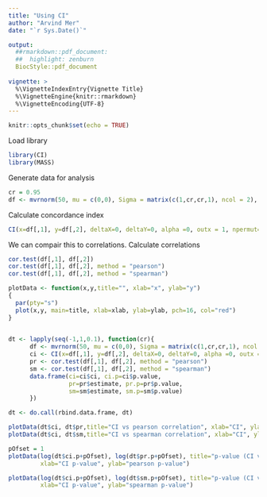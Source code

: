 ```yaml
---
title: "Using CI"
author: "Arvind Mer"
date: "`r Sys.Date()`"

output:
  ##rmarkdown::pdf_document:
  ##  highlight: zenburn
  BiocStyle::pdf_document
    
vignette: >
  %\VignetteIndexEntry{Vignette Title}
  %\VignetteEngine{knitr::rmarkdown}
  %\VignetteEncoding{UTF-8}
---
```


```r
knitr::opts_chunk$set(echo = TRUE)
```

Load library
```r
library(CI)
library(MASS)
```

Generate data for analysis
```r
cr = 0.95
df <- mvrnorm(50, mu = c(0,0), Sigma = matrix(c(1,cr,cr,1), ncol = 2), empirical = TRUE)
```

Calculate concordance index
```r
CI(x=df[,1], y=df[,2], deltaX=0, deltaY=0, alpha =0, outx = 1, npermut=10000)
```




We can compair this to correlations.
Calculate correlations
```r
cor.test(df[,1], df[,2])
cor.test(df[,1], df[,2], method = "pearson")
cor.test(df[,1], df[,2], method = "spearman")
```

```r
plotData <- function(x,y,title="", xlab="x", ylab="y")
{
  par(pty="s")
  plot(x,y, main=title, xlab=xlab, ylab=ylab, pch=16, col="red")
}
  
```

```r

dt <- lapply(seq(-1,1,0.1), function(cr){
      df <- mvrnorm(50, mu = c(0,0), Sigma = matrix(c(1,cr,cr,1), ncol = 2), empirical = TRUE)
      ci <- CI(x=df[,1], y=df[,2], deltaX=0, deltaY=0, alpha =0, outx = 1, npermut=50000, ncpu = 4)
      pr <- cor.test(df[,1], df[,2], method = "pearson")
      sm <- cor.test(df[,1], df[,2], method = "spearman")
      data.frame(ci=ci$ci, ci.p=ci$p.value,
                 pr=pr$estimate, pr.p=pr$p.value,
                 sm=sm$estimate, sm.p=sm$p.value)
      })

dt <- do.call(rbind.data.frame, dt)

plotData(dt$ci, dt$pr,title="CI vs pearson correlation", xlab="CI", ylab="pearson")
plotData(dt$ci, dt$sm,title="CI vs spearman correlation", xlab="CI", ylab="spearman")

pOfset = 1
plotData(log(dt$ci.p+pOfset), log(dt$pr.p+pOfset), title="p-value (CI vs pearson correlation)",
         xlab="CI p-value", ylab="pearson p-value")

plotData(log(dt$ci.p+pOfset), log(dt$sm.p+pOfset), title="p-value (CI vs spearman correlation)",
         xlab="CI p-value", ylab="spearman p-value")

```
